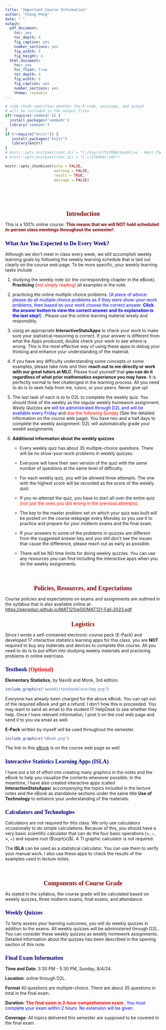 ---
title: "Important Course Information"
author: "Cheng Peng"
date: " "
output:
  pdf_document: 
    toc: yes
    toc_depth: 4
    fig_caption: yes
    number_sections: yes
    fig_width: 5
    fig_height: 4
  html_document: 
    toc: yes
    toc_float: true
    toc_depth: 4
    fig_width: 6
    fig_caption: yes
    number_sections: yes
    theme: readable
---
<style type="text/css">

div#TOC li {
    list-style:none;
    background-image:none;
    background-repeat:none;
    background-position:0;
}
h1.title {
  font-size: 24px;
  color: DarkRed;
  text-align: center;
}
h4.author { /* Header 4 - and the author and data headers use this too  */
    font-size: 18px;
  font-family: "Times New Roman", Times, serif;
  color: DarkRed;
  text-align: center;
}
h4.date { /* Header 4 - and the author and data headers use this too  */
  font-size: 18px;
  font-family: "Times New Roman", Times, serif;
  color: DarkBlue;
  text-align: center;
}

h1 { /* Header 3 - and the author and data headers use this too  */
    font-size: 20px;
    font-family: "Times New Roman", Times, serif;
    color: darkred;
    text-align: center;
}
h2 { /* Header 3 - and the author and data headers use this too  */
    font-size: 18px;
    font-family: "Times New Roman", Times, serif;
    color: navy;
    text-align: left;
}

h3 { /* Header 3 - and the author and data headers use this too  */
    font-size: 16px;
    font-family: "Times New Roman", Times, serif;
    color: navy;
    text-align: left;
}



</style>

```{r setup, include=FALSE}
# code chunk specifies whether the R code, warnings, and output 
# will be included in the output files.
if(!require('vembedr')) {
  install.packages('vembedr')
  library('vembedr')
}
if (!require("knitr")) {
   install.packages("knitr")
   library(knitr)
}
# knitr::opts_knit$set(root.dir = "C:/Users/75CPENG/OneDrive - West Chester University of PA/Documents")
# knitr::opts_knit$set(root.dir = "C:\\STA490\\w05")

knitr::opts_chunk$set(echo = FALSE,       
                      warning = FALSE,   
                      result = TRUE,   
                      message = FALSE)
```

\

\

# Introduction 

This is a 100% online course. <font color = "darkred"><b>This means that we will NOT hold scheduled in-person class meetings throughout the semester!</b></font>. 

## What Are You Expected to Do Every Week?


Although we don't meet in class every week, we still accomplish weekly learning goals by following the weekly learning schedule that is laid out clearly on the course web page. To be more specific, your weekly learning tasks include 

1. studying the weekly note (or the corresponding chapter in the eBook). **Practicing** (<font color = "red">not simply reading)</font> all examples in the note. 

2. practicing the online multiple choice problems. <font color = "blue"> [A piece of advice: please do all multiple choice problems as if they were show-your-work problems, then based on your work choose the correct answer. **Click the answer button to view the correct answer and its explanation is the last step!**] </font>. Please use this online learning material wisely and responsibly.

3. using an appropriate **InteractiveStatsApps** to check your work to make sure your statistical reasoning is correct. If your answer is different from what the Apps produced, double check your work to see where is wrong. This is the most effective way of using these apps to debug your thinking and enhance your understanding of the material. 

4. If you have any difficulty understanding some concepts or some examples, please take note and then **reach out to me directly or work with our great tutors at MLC**. Please trust yourself that **you can do it regardless of what prior mathematics experience you may have**. It is perfectly normal to feel challenged in the learning process. All you need to do is to seek help from me, tutors, or your peers. Never give up!

5. The last task of each is to to D2L to complete the weekly quiz. You should think of the weekly as the regular weekly homework assignment. _Weely Quizzes_ are <font color = "blue"> will be administrated through D2L and will be available every Friday</font> and <font color = "red">due the following Sunday</font> (See the detailed information on the course web page). You have two and a half days to complete the weekly assignment. D2L will automatically grade your weeklt assignments. 

6. **Additional information about the weekly quizzes**
   * Every weekly quiz has about 35 multiple-choice questions. There will be no show-your-work problems in weekly quizzes.

   * Everyone will have their own version of the quiz with the same number of questions at the same level of difficulty.
  
   * For each weekly quiz, you will be allowed three attempts. The one with the highest score will be recorded as the score of the weekly quiz.
  
   * If you re-attempt the quiz, you have to start all over the entire quiz <font color = "red">(not just the ones you did wrong in the previous attempts)</font>. 
  
   * The key to the master problem set on which your quiz was built will be posted on the course webpage every Monday so you use it to practice and prepare for your midterm exams and the final exam.
  
   * If your answers to some of the problems in quizzes are different from the suggested answer key and you still don't see the issues that cause the difference, please reach out as early as possible.
  
   * There will be NO time limits for doing weekly quizzes. You can use any resources you can find including the interactive apps when you do the weekly assignments.

\

# Policies, Resources, and Expectations

Course policies and expectations on exams and assignments are outlined in the syllabus that is also available online at: <https://pengdsci.github.io/MAT121/w00/MAT121-Fall-2023.pdf>


# Logistics

Since I wrote a self-contained electronic course pack (E-Pack) and developed 17 interactive statistics learning apps for this class, you are **NOT** required to buy any materials and devices to complete this course. All you need to do is to put effort into studying weekly materials and practicing problems in online exercises.

## Textbook <font color = "red">(Optional)</font>

**Elementary	Statistics**, by Navidi and Monk, 3rd edition.

```{r fig.align='center', out.width = '30%'}
include_graphics("week01/textbookCoverImg.png")
```

Everyone has already been charged for the above eBook. You can opt out of the required eBook and get a refund. I don't how this is proceeded. You may want to send an email to the student IT HelpDesk to see whether they help. Once I have relevant information, I post it on the cost web page and send it to you via email as well.

**E-Pack** written by myself will be used throughout the semester.

```{r fig.align='center', out.width = '30%'}
include_graphics("eBook.png")
```

The link to this [eBook](https://pengdsci.github.io/MAT121EB/) is on the course web page as well


## Interactive Statistics Learning Apps (ISLA)

I have put a lot of effort into creating many graphics in the notes and the eBook to help you visualize the contents whenever possible. In the meantime, I have also created interactive apps (called **InteractiveStatsApps**) accompanying the topics included in the lecture notes and the eBook as standalone sections under the same title **Use of Technology** to enhance your understanding of the materials.


## Calculators and Technologies

Calculators are not required for this class. We only use calculators occasionally to do simple calculations. Because of this, you should have a very basic scientific calculator that can do the four basic operations ($+, -, \times, \div$) and square root ($\sqrt{x}$). A TI graphic calculator is not required.

The **ISLA** can be used as a statistical calculator.  You can use them to verify your manual work. I also use these apps to check the results of the examples used in lecture notes.

\


# Components of Course Grade

As stated in the syllabus, the course grade will be calculated based on weekly quizzes, three midterm exams, final exams, and attendance. 

## Weekly Quizzes 

To fairly assess your learning outcomes, you will do weekly quizzes in addition to the exams. All weekly quizzes will be administered through D2L. You can consider these weekly quizzes as weekly homework assignments. Detailed information about the quizzes has been described in the opening section of this note.


## Final Exam Information

**Time and Date**: 3:30 PM - 5:30 PM, Sunday, 8/4/24.

**Location**: online through D2L.

**Format** All questions are multiple-choice. There are about 35 questions in total in the final exam.

**Duration**: <font color = "red"><b>The final exam is 2-hour comprehensive exam </b></font>. <font color = "blue"> You must complete your exam within 2 hours. No extension will be given.</font>

**Coverage**:  All topics delivered this semester are supposed to be covered in the final exam. 



\


